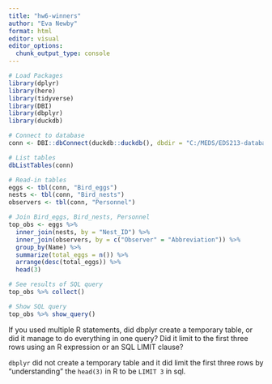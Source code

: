 ```yaml
---
title: "hw6-winners"
author: "Eva Newby"
format: html
editor: visual
editor_options: 
  chunk_output_type: console
---
```


```r
# Load Packages
library(dplyr)
library(here)
library(tidyverse)
library(DBI)
library(dbplyr)
library(duckdb)
```

```r
# Connect to database
conn <- DBI::dbConnect(duckdb::duckdb(), dbdir = "C:/MEDS/EDS213-database/bren-eds213-data/database/database.db")

# List tables
dbListTables(conn)

# Read-in tables
eggs <- tbl(conn, "Bird_eggs")
nests <- tbl(conn, "Bird_nests")
observers <- tbl(conn, "Personnel")

```

```r
# Join Bird_eggs, Bird_nests, Personnel
top_obs <- eggs %>%
  inner_join(nests, by = "Nest_ID") %>%
  inner_join(observers, by = c("Observer" = "Abbreviation")) %>%
  group_by(Name) %>%
  summarize(total_eggs = n()) %>%
  arrange(desc(total_eggs)) %>%
  head(3)

# See results of SQL query
top_obs %>% collect()

# Show SQL query
top_obs %>% show_query()

```

If you used multiple R statements, did dbplyr create a temporary table, or did it manage to do everything in one query? Did it limit to the first three rows using an R expression or an SQL LIMIT clause?

`dbplyr` did not create a temporary table and it did limit the first three rows by "understanding" the `head(3)` in R to be `LIMIT 3` in sql.
